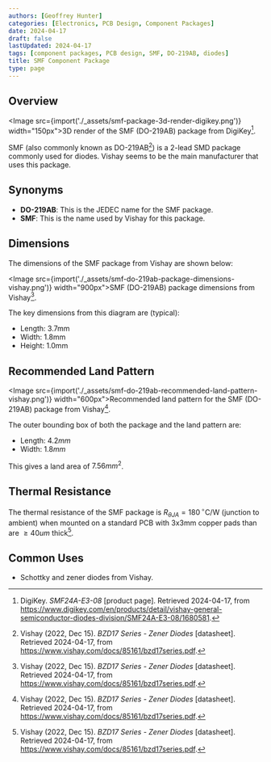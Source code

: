 ```yaml
---
authors: [Geoffrey Hunter]
categories: [Electronics, PCB Design, Component Packages]
date: 2024-04-17
draft: false
lastUpdated: 2024-04-17
tags: [component packages, PCB design, SMF, DO-219AB, diodes]
title: SMF Component Package
type: page
---
```



## Overview

<Image src={import('./_assets/smf-package-3d-render-digikey.png')} width="150px">3D render of the SMF (DO-219AB) package from DigiKey[^digikey-smf24a-e3-08].</Image>

SMF (also commonly known as DO-219AB[^vishay-bzd17-zener-diodes]) is a 2-lead SMD package commonly used for diodes. Vishay seems to be the main manufacturer that uses this package.

## Synonyms

* **DO-219AB**: This is the JEDEC name for the SMF package.
* **SMF**: This is the name used by Vishay for this package.

## Dimensions

The dimensions of the SMF package from Vishay are shown below:

<Image src={import('./_assets/smf-do-219ab-package-dimensions-vishay.png')} width="900px">SMF (DO-219AB) package dimensions from Vishay[^vishay-bzd17-zener-diodes].</Image>

The key dimensions from this diagram are (typical):

* Length: 3.7mm
* Width: 1.8mm
* Height: 1.0mm

## Recommended Land Pattern

<Image src={import('./_assets/smf-do-219ab-recommended-land-pattern-vishay.png')} width="600px">Recommended land pattern for the SMF (DO-219AB) package from Vishay[^vishay-bzd17-zener-diodes].</Image>

The outer bounding box of both the package and the land pattern are:

* Length: $4.2mm$
* Width: $1.8mm$

This gives a land area of $7.56mm^2$.

## Thermal Resistance

The thermal resistance of the SMF package is $R_{\theta JA} = 180\,^{\circ}\text{C/W}$ (junction to ambient) when mounted on a standard PCB with 3x3mm copper pads than are $\ge 40um$ thick[^vishay-bzd17-zener-diodes].

## Common Uses

* Schottky and zener diodes from Vishay.

[^vishay-bzd17-zener-diodes]: Vishay (2022, Dec 15). _BZD17 Series - Zener Diodes_ [datasheet]. Retrieved 2024-04-17, from https://www.vishay.com/docs/85161/bzd17series.pdf.
[^digikey-smf24a-e3-08]: DigiKey. _SMF24A-E3-08_ [product page]. Retrieved 2024-04-17, from https://www.digikey.com/en/products/detail/vishay-general-semiconductor-diodes-division/SMF24A-E3-08/1680581.
